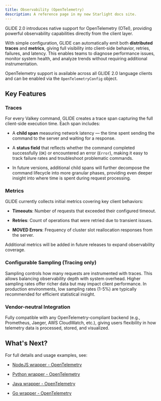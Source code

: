 ```yaml
---
title: Observability (OpenTelemetry)
description: A reference page in my new Starlight docs site.
---
```


GLIDE 2.0 introduces native support for OpenTelemetry (OTel), providing powerful observability capabilities directly from the client layer.

With simple configuration, GLIDE can automatically emit both **distributed traces** and **metrics**, giving full visibility into client-side behavior, retries, failures, and latency. This enables teams to diagnose performance issues, monitor system health, and analyze trends without requiring additional instrumentation.

OpenTelemetry support is available across all GLIDE 2.0 language clients and can be enabled via the `OpenTelemetryConfig` object.

## Key Features
### **Traces**
For every Valkey command, GLIDE creates a trace span capturing the full client-side execution time. Each span includes:

   * A **child span** measuring network latency — the time spent sending the command to the server and waiting for a response.

   * A **status field** that reflects whether the command completed successfully (`OK`) or encountered an error (`Error`), making it easy to track failure rates and troubleshoot problematic commands.

   * In future versions, additional child spans will further decompose the command lifecycle into more granular phases, providing even deeper insight into where time is spent during request processing.

### **Metrics**
GLIDE currently collects initial metrics covering key client behaviors:

   * **Timeouts**: Number of requests that exceeded their configured timeout.

   * **Retries**: Count of operations that were retried due to transient issues.

   * **MOVED Errors**: Frequency of cluster slot reallocation responses from the server.

   Additional metrics will be added in future releases to expand observability coverage.

### **Configurable Sampling (Tracing only)**
Sampling controls how many requests are instrumented with traces. This allows balancing observability depth with system overhead. Higher sampling rates offer richer data but may impact client performance. In production environments, low sampling rates (1-5%) are typically recommended for efficient statistical insight.

### **Vendor-neutral Integration**
Fully compatible with any OpenTelemetry-compliant backend (e.g., Prometheus, Jaeger, AWS CloudWatch, etc.), giving users flexibility in how telemetry data is processed, stored, and visualized.

## What's Next?

For full details and usage examples, see:

* [NodeJS wrapper - OpenTelemetry](https://github.com/valkey-io/valkey-glide/wiki/NodeJS-wrapper#opentelemetry-glide-20)

* [Python wrapper - OpenTelemetry](https://github.com/valkey-io/valkey-glide/wiki/Python-wrapper#opentelemetry-glide-20)

* [Java wrapper - OpenTelemetry](https://github.com/valkey-io/valkey-glide/wiki/Java-Wrapper#opentelemetry-glide-20)

* [Go wrapper - OpenTelemetry](https://github.com/valkey-io/valkey-glide/wiki/Golang-wrapper#opentelemetry-glide-20)



